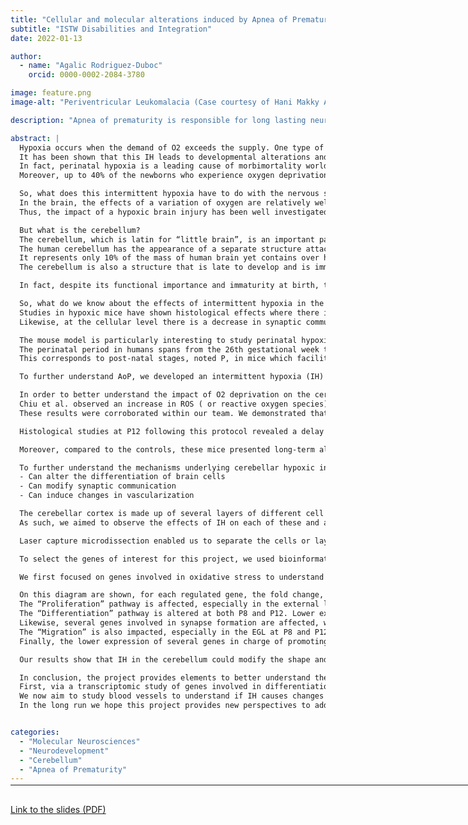 ```yaml
---
title: "Cellular and molecular alterations induced by Apnea of Prematurity in the murine cerebellum"
subtitle: "ISTW Disabilities and Integration"
date: 2022-01-13

author:
  - name: "Agalic Rodriguez-Duboc"
    orcid: 0000-0002-2084-3780

image: feature.png
image-alt: "Periventricular Leukomalacia (Case courtesy of Hani Makky Al Salam, Radiopaedia.org, rID: 14000)"

description: "Apnea of prematurity is responsible for long lasting neurological impairments and measures are insufficient to treat and understand this disability-causing phenomenon."

abstract: |
  Hypoxia occurs when the demand of O2 exceeds the supply. One type of perinatal hypoxia is AoP, which is defined by breathing cessation episodes lasting over 20 seconds, occurring over 5 times per hour and mostly at night.
  It has been shown that this IH leads to developmental alterations and long-term neurological deficits.
  In fact, perinatal hypoxia is a leading cause of morbimortality worldwide, it occurs in over 50% of premature births under 32 weeks of gestation and leads to 10% of mortality. 
  Moreover, up to 40% of the newborns who experience oxygen deprivation will show some form of disability.

  So, what does this intermittent hypoxia have to do with the nervous system?
  In the brain, the effects of a variation of oxygen are relatively well studied and it has been shown to cause anatomical alterations including periventricular white matter lesions, and this is especially true of premature newborns who suffer apnea of prematurity.
  Thus, the impact of a hypoxic brain injury has been well investigated ; however, only few studies exist regarding the cerebellum.

  But what is the cerebellum?
  The cerebellum, which is latin for “little brain”, is an important part of the central nervous system.
  The human cerebellum has the appearance of a separate structure attached to the bottom of the brain, tucked underneath the cerebral hemispheres.
  It represents only 10% of the mass of human brain yet contains over half its neurons!
  The cerebellum is also a structure that is late to develop and is immature at birth.

  In fact, despite its functional importance and immaturity at birth, the effect of IH on the cerebellum remains poorly understood. This is especially relevant given the nature of the functions altered in children having suffered  from AoP. Indeed, the cerebellum is not only responsible for motor functions such as balance and coordination, but also handles cognitive and behavioral functions, all of which are susceptible to be altered in children having experienced AoP.

  So, what do we know about the effects of intermittent hypoxia in the cerebellum?
  Studies in hypoxic mice have shown histological effects where there is a difference in the myelin sheath in the nervous tissue.
  Likewise, at the cellular level there is a decrease in synaptic communication which could explain some of the cognitive effects.

  The mouse model is particularly interesting to study perinatal hypoxia due to the correspondence of cerebellar developmental stages. 
  The perinatal period in humans spans from the 26th gestational week to the 8th postnatal day.
  This corresponds to post-natal stages, noted P, in mice which facilitates experimentation.

  To further understand AoP, we developed an intermittent hypoxia (IH) protocol, consisting of cycles of hypoxia-reoxygenation during 6 hours per day between P2 and P12. Each cycle lasts 2- minute (including 20 seconds at 5% O2) which constitutes a valid model of Apnea of Prematurity (AoP). The control groups were kept in the same conditions but with normal O2 to account for environmental stressors.

  In order to better understand the impact of O2 deprivation on the cerebellum, several IH studies have been conducted in rodents. One critical finding is that IH causes OS.
  Chiu et al. observed an increase in ROS ( or reactive oxygen species), in vitro in granule cell cultures from P7 rats.
  These results were corroborated within our team. We demonstrated that there was an accumulation of ROS has been shown in vivo in P12 mice. 

  Histological studies at P12 following this protocol revealed a delay in cerebellar maturation post IH. Indeed, the EGL, where proliferation of neuronal progenitors occurs, is thicker. Whereas, the ML, PC and IGL are decreased, showing a delay in both normal migration and differentiation. Moreover, compared to the controls, these mice presented a stunted development of PC, which are key cells in the CNS.

  Moreover, compared to the controls, these mice presented long-term alterations in functions linked to the cerebellum such as learning and motor skills. Indeed, pups having experienced IH were slower to get upright than the controls. And these coordination deficits persisted well into adulthood, when these mice presented a more meandering and inefficient trajectory in the Morris pool test.

  To further understand the mechanisms underlying cerebellar hypoxic injury our goals are to determine the cellular and molecular basis for the effects we observed. Focusing on genetic expression we aim at understanding how transcriptomic regulations in the cerebellum:
  -	Can alter the differentiation of brain cells
  -	Can modify synaptic communication
  -	Can induce changes in vascularization

  The cerebellar cortex is made up of several layers of different cell types with specific functions.
  As such, we aimed to observe the effects of IH on each of these and at different developmental stages.

  Laser capture microdissection enabled us to separate the cells or layers in slices of frozen tissue. This was followed by quantitative PCR to analyze the expression of genes in different developmental stages (P4, P8, P12 and P21) and in the different cerebellar layers. 

  To select the genes of interest for this project, we used bioinformatic tools and transcriptomic databases to develop a cohesive set of genes involved in cerebellar development.

  We first focused on genes involved in oxidative stress to understand our previous results and found that mice having experienced AoP had an excessive buildup of ROS both due to an excess production and an inefficient antioxidant defense, which in turn led to an increased cell death.

  On this diagram are shown, for each regulated gene, the fold change, grouped by stage and by layer of the cerebellum. These are linked to their main associated pathways to better understand the mechanisms at play. We identified several pathways involved in the pathophysiology of AoP such as:
  The “Proliferation” pathway is affected, especially in the external layer of granule cells at P8.
  The “Differentiation” pathway is altered at both P8 and P12. Lower expression of genes involved in the myelin sheath could be the molecular basis for the white matter lesions observed in humans. 
  Likewise, several genes involved in synapse formation are affected, which may impact neuronal communication.
  The “Migration” is also impacted, especially in the EGL at P8 and P12.
  Finally, the lower expression of several genes in charge of promoting cell survival suggest a mechanism for the increase in “cell death” reported.

  Our results show that IH in the cerebellum could modify the shape and function of various cells and contribute to the observed histological, which in turn contributes to explaining the behavioral deficits observed.

  In conclusion, the project provides elements to better understand the cellular and molecular aspects of AoP-induced cerebellar injury.
  First, via a transcriptomic study of genes involved in differentiation and migration to identify which period and cell type are most vulnerable to IH and later, via an imaging study of cerebellar connections.
  We now aim to study blood vessels to understand if IH causes changes in vascularization that could contribute to the long-term developmental alterations.
  In the long run we hope this project provides new perspectives to address this socially and economically relevant health issue. 


categories:
  - "Molecular Neurosciences"
  - "Neurodevelopment"
  - "Cerebellum"
  - "Apnea of Prematurity"
---
```


<hr style="margin-bottom: 30px; margin-top: -12px;" width="900px">

<object data="ISTW22.pdf" type="application/pdf" width="100%" height="600">
  <p><a href="ISTW22.pdf">Link to the slides (PDF)</a></p>
</object>